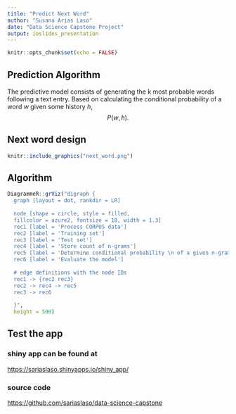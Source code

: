 ```yaml
---
title: "Predict Next Word"
author: "Susana Arias Laso"
date: "Data Science Capstone Project"
output: ioslides_presentation
---
```


```r
knitr::opts_chunk$set(echo = FALSE)
```

## Prediction Algorithm

The predictive model consists of generating the k most probable words following 
a text entry. Based on calculating the conditional probability of a word $w$ 
given some history $h$, $$P(w,h).$$

## Next word design

```r
knitr::include_graphics("next_word.png")
```

## Algorithm

```r
DiagrammeR::grViz("digraph {
  graph [layout = dot, rankdir = LR]
  
  node [shape = circle, style = filled, 
  fillcolor = azure2, fontsize = 18, width = 1.3]        
  rec1 [label = 'Process CORPUS data']
  rec2 [label = 'Training set']
  rec3 [label = 'Test set']
  rec4 [label = 'Store count of n-grams']
  rec5 [label = 'Determine conditional probability \n of a given n-gram']
  rec6 [label = 'Evaluate the model']
  
  # edge definitions with the node IDs
  rec1 -> {rec2 rec3}
  rec2 -> rec4 -> rec5
  rec3 -> rec6
  
  }",
  height = 500)
```

## Test the app

### shiny app can be found at 
<https://sariaslaso.shinyapps.io/shiny_app/>

### source code
<https://github.com/sariaslaso/data-science-capstone>












